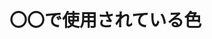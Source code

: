 <!-- Colors.stories.mdx -->


# 〇〇で使用されている色

<Meta title="Document/Colors" />

<ColorPalette>
  <ColorItem
    title="black"
    colors={{ Black: '#000' }}
  />
  <ColorItem
    title="white"
    colors={{ White: '#fff' }}
  />
  <ColorItem
    title="textColor"
    colors={{ textColor: '#767676' }}
  />
  <ColorItem
    title="theme.color.primary"
    subtitle="Primary color"
    colors={{ Primary1: '#ff4785', Primary2: '#ec85a8', Primary3: '#f2bed0' }}
  />
  <ColorItem
    title="tiiheme.color.secondary"
    subtitle="Secondary color"
    colors={{ Secondary1: '#1e75d6', Secondary2: '#2596BE', Secondary3: '#1ED6D6' }}
  />
  <ColorItem
    title="success"
    colors={{ Success: '#198754' }}
  />
  <ColorItem
    title="warning"
    colors={{ Warning: '#ffc107' }}
  />
  <ColorItem
    title="danger"
    colors={{ Danger: '#dc3545' }}
  />
  <ColorItem
    title="info"
    colors={{ Info: '#1E75D6' }}
  />
  <ColorItem
    title="theme.color.positive"
    subtitle="Green"
    colors={{
      Apple: 'rgba(102,191,60,1)',
      Apple80: 'rgba(102,191,60,.8)',
      Apple60: 'rgba(102,191,60,.6)',
      Apple30: 'rgba(102,191,60,.3)',
    }}
  />
</ColorPalette>
